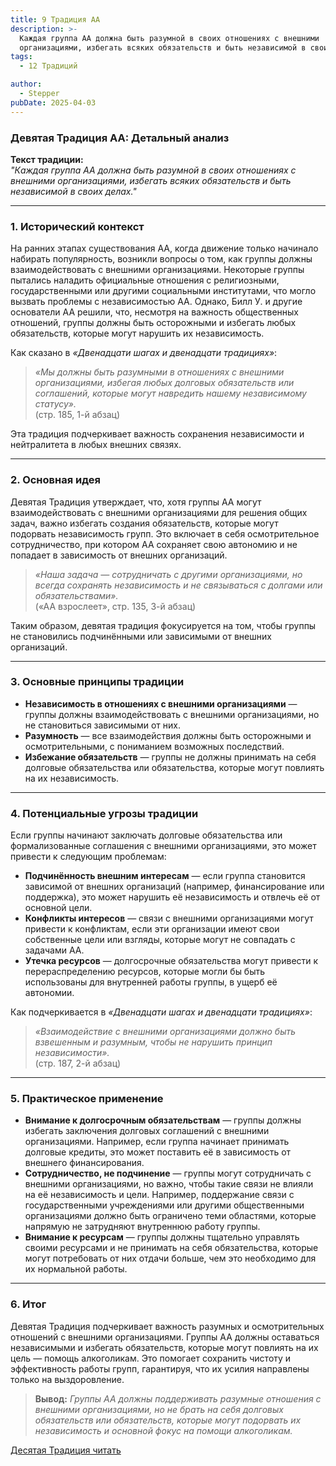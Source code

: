 ```yaml
---
title: 9 Традиция АА
description: >-
  Каждая группа АА должна быть разумной в своих отношениях с внешними
  организациями, избегать всяких обязательств и быть независимой в своих делах.
tags:
  - 12 Традиций

author:
  - Stepper
pubDate: 2025-04-03
---
```


### **Девятая Традиция АА: Детальный анализ**

**Текст традиции:**\
_"Каждая группа АА должна быть разумной в своих отношениях с внешними организациями, избегать всяких обязательств и быть независимой в своих делах."_

---

### **1. Исторический контекст**

На ранних этапах существования АА, когда движение только начинало набирать популярность, возникли вопросы о том, как группы должны взаимодействовать с внешними организациями. Некоторые группы пытались наладить официальные отношения с религиозными, государственными или другими социальными институтами, что могло вызвать проблемы с независимостью АА. Однако, Билл У. и другие основатели АА решили, что, несмотря на важность общественных отношений, группы должны быть осторожными и избегать любых обязательств, которые могут нарушить их независимость.

Как сказано в _«Двенадцати шагах и двенадцати традициях»_:

> _«Мы должны быть разумными в отношениях с внешними организациями, избегая любых долговых обязательств или соглашений, которые могут навредить нашему независимому статусу»._\
> (стр. 185, 1-й абзац)

Эта традиция подчеркивает важность сохранения независимости и нейтралитета в любых внешних связях.

---

### **2. Основная идея**

Девятая Традиция утверждает, что, хотя группы АА могут взаимодействовать с внешними организациями для решения общих задач, важно избегать создания обязательств, которые могут подорвать независимость групп. Это включает в себя осмотрительное сотрудничество, при котором АА сохраняет свою автономию и не попадает в зависимость от внешних организаций.

> _«Наша задача — сотрудничать с другими организациями, но всегда сохранять независимость и не связываться с долгами или обязательствами»._\
> («АА взрослеет», стр. 135, 3-й абзац)

Таким образом, девятая традиция фокусируется на том, чтобы группы не становились подчинёнными или зависимыми от внешних организаций.

---

### **3. Основные принципы традиции**

- **Независимость в отношениях с внешними организациями** — группы должны взаимодействовать с внешними организациями, но не становиться зависимыми от них.
- **Разумность** — все взаимодействия должны быть осторожными и осмотрительными, с пониманием возможных последствий.
- **Избежание обязательств** — группы не должны принимать на себя долговые обязательства или обязательства, которые могут повлиять на их независимость.

---

### **4. Потенциальные угрозы традиции**

Если группы начинают заключать долговые обязательства или формализованные соглашения с внешними организациями, это может привести к следующим проблемам:

- **Подчинённость внешним интересам** — если группа становится зависимой от внешних организаций (например, финансирование или поддержка), это может нарушить её независимость и отвлечь её от основной цели.
- **Конфликты интересов** — связи с внешними организациями могут привести к конфликтам, если эти организации имеют свои собственные цели или взгляды, которые могут не совпадать с задачами АА.
- **Утечка ресурсов** — долгосрочные обязательства могут привести к перераспределению ресурсов, которые могли бы быть использованы для внутренней работы группы, в ущерб её автономии.

Как подчеркивается в _«Двенадцати шагах и двенадцати традициях»_:

> _«Взаимодействие с внешними организациями должно быть взвешенным и разумным, чтобы не нарушить принцип независимости»._\
> (стр. 187, 2-й абзац)

---

### **5. Практическое применение**

- **Внимание к долгосрочным обязательствам** — группы должны избегать заключения долговых соглашений с внешними организациями. Например, если группа начинает принимать долговые кредиты, это может поставить её в зависимость от внешнего финансирования.
- **Сотрудничество, не подчинение** — группы могут сотрудничать с внешними организациями, но важно, чтобы такие связи не влияли на её независимость и цели. Например, поддержание связи с государственными учреждениями или другими общественными организациями должно быть ограничено теми областями, которые напрямую не затрудняют внутреннюю работу группы.
- **Внимание к ресурсам** — группы должны тщательно управлять своими ресурсами и не принимать на себя обязательства, которые могут потребовать от них отдачи больше, чем это необходимо для их нормальной работы.

---

### **6. Итог**

Девятая Традиция подчеркивает важность разумных и осмотрительных отношений с внешними организациями. Группы АА должны оставаться независимыми и избегать обязательств, которые могут повлиять на их цель — помощь алкоголикам. Это помогает сохранить чистоту и эффективность работы групп, гарантируя, что их усилия направлены только на выздоровление.

> **Вывод:** _Группы АА должны поддерживать разумные отношения с внешними организациями, но не брать на себя долговых обязательств или обязательств, которые могут подорвать их независимость и основной фокус на помощи алкоголикам._

[Десятая Традиция читать](/archive/desyataya-tradicziya-aa/)
